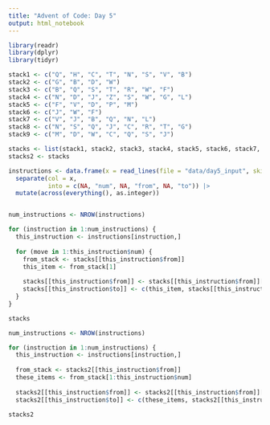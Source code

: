 ```yaml
---
title: "Advent of Code: Day 5"
output: html_notebook
---
```


```r
library(readr)
library(dplyr)
library(tidyr)
```

```r
stack1 <- c("Q", "H", "C", "T", "N", "S", "V", "B")
stack2 <- c("G", "B", "D", "W")
stack3 <- c("B", "Q", "S", "T", "R", "W", "F")
stack4 <- c("N", "D", "J", "Z", "S", "W", "G", "L")
stack5 <- c("F", "V", "D", "P", "M")
stack6 <- c("J", "W", "F")
stack7 <- c("V", "J", "B", "Q", "N", "L")
stack8 <- c("N", "S", "Q", "J", "C", "R", "T", "G")
stack9 <- c("M", "D", "W", "C", "Q", "S", "J")

stacks <- list(stack1, stack2, stack3, stack4, stack5, stack6, stack7, stack8, stack9)
stacks2 <- stacks

instructions <- data.frame(x = read_lines(file = "data/day5_input", skip = 10)) |> 
  separate(col = x,
           into = c(NA, "num", NA, "from", NA, "to")) |> 
  mutate(across(everything(), as.integer))


num_instructions <- NROW(instructions)

for (instruction in 1:num_instructions) {
  this_instruction <- instructions[instruction,]
  
  for (move in 1:this_instruction$num) {
    from_stack <- stacks[[this_instruction$from]]
    this_item <- from_stack[1]
    
    stacks[[this_instruction$from]] <- stacks[[this_instruction$from]][-1]
    stacks[[this_instruction$to]] <- c(this_item, stacks[[this_instruction$to]])
  }
}

stacks
```


```r
num_instructions <- NROW(instructions)

for (instruction in 1:num_instructions) {
  this_instruction <- instructions[instruction,]
  
  from_stack <- stacks2[[this_instruction$from]]
  these_items <- from_stack[1:this_instruction$num]
    
  stacks2[[this_instruction$from]] <- stacks2[[this_instruction$from]][-c(1:this_instruction$num)]
  stacks2[[this_instruction$to]] <- c(these_items, stacks2[[this_instruction$to]])

stacks2
```

